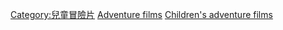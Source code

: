 [[Category:兒童冒險片|Category:兒童冒險片]]
[[Category:美國兒童片|Adventure films]]
[[Category:美國冒險片|Children's adventure films]]